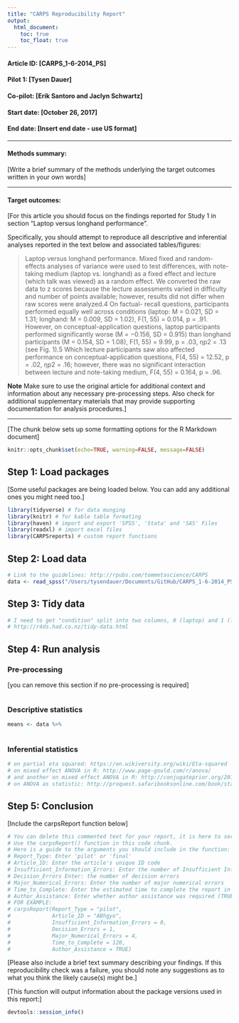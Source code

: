 ```yaml
---
title: "CARPS Reproducibility Report"
output:
  html_document:
    toc: true
    toc_float: true
---
```


#### Article ID: [CARPS_1-6-2014_PS]
#### Pilot 1: [Tysen Dauer]
#### Co-pilot: [Erik Santoro and Jaclyn Schwartz]
#### Start date: [October 26, 2017]
#### End date: [Insert end date - use US format]   

-------

#### Methods summary: 
[Write a brief summary of the methods underlying the target outcomes written in your own words]

------

#### Target outcomes: 
[For this article you should focus on the findings reported for Study 1 in section "Laptop versus longhand performance".

Specifically, you should attempt to reproduce all descriptive and inferential analyses reported in the text below and associated tables/figures:

> Laptop versus longhand performance. Mixed fixed and
random-effects analyses of variance were used to
test differences, with note-taking medium (laptop vs.
longhand) as a fixed effect and lecture (which talk was
viewed) as a random effect. We converted the raw data
to z scores because the lecture assessments varied in difficulty
and number of points available; however, results
did not differ when raw scores were analyzed.4 On factual-
recall questions, participants performed equally well
across conditions (laptop: M = 0.021, SD = 1.31; longhand:
M = 0.009, SD = 1.02), F(1, 55) = 0.014, p = .91.
However, on conceptual-application questions, laptop
participants performed significantly worse (M = −0.156,
SD = 0.915) than longhand participants (M = 0.154, SD =
1.08), F(1, 55) = 9.99, p = .03, ηp2 = .13 (see Fig. 1).5
Which lecture participants saw also affected performance
on conceptual-application questions, F(4, 55) = 12.52,
p = .02, ηp2 = .16; however, there was no significant
interaction between lecture and note-taking medium,
F(4, 55) = 0.164, p = .96.

**Note**
Make sure to use the original article for additional context and information about any necessary pre-processing steps. Also check for additional supplementary materials that may provide supporting documentation for analysis procedures.]  

------

[The chunk below sets up some formatting options for the R Markdown document]

```r
knitr::opts_chunk$set(echo=TRUE, warning=FALSE, message=FALSE)
```

## Step 1: Load packages

[Some useful packages are being loaded below. You can add any additional ones you might need too.]

```r
library(tidyverse) # for data munging
library(knitr) # for kable table formating
library(haven) # import and export 'SPSS', 'Stata' and 'SAS' Files
library(readxl) # import excel files
library(CARPSreports) # custom report functions
```

## Step 2: Load data

```r
# Link to the guidelines: http://rpubs.com/tommetascience/CARPS
data <- read_spss("/Users/tysendauer/Documents/GitHub/CARPS_1-6-2014_PS/data/Study_1_Upload_Data.sav")
```

## Step 3: Tidy data

```r
# I need to get "condition" split into two columns, 0 (laptop) and 1 (longhand)?
# http://r4ds.had.co.nz/tidy-data.html
```

## Step 4: Run analysis

### Pre-processing

[you can remove this section if no pre-processing is required]

```r
```

### Descriptive statistics

```r
means <- data %>%
  
```

### Inferential statistics

```r
# on partial eta squared: https://en.wikiversity.org/wiki/Eta-squared
# on mixed effect ANOVA in R: http://www.page-gould.com/r/anova/
# and another on mixed effect ANOVA in R: http://conjugateprior.org/2013/01/formulae-in-r-anova/
# on ANOVA as statistic: http://proquest.safaribooksonline.com/book/statistics/9781449361129/8dot-introduction-to-regression-and-anova/analysis_of_variance_open_parenthesis_an_html#X2ludGVybmFsX0h0bWxWaWV3P3htbGlkPTk3ODE0NDkzNjExMjklMkZmYWN0b3JpYWxfYW5vdmFfaHRtbCZxdWVyeT10JTIwdGVzdA==
```

## Step 5: Conclusion

[Include the carpsReport function below]

```r
# You can delete this commented text for your report, it is here to serve as a guide.
# Use the carpsReport() function in this code chunk.
# Here is a guide to the arguments you should include in the function:
# Report_Type: Enter 'pilot' or 'final'
# Article_ID: Enter the article's unique ID code
# Insufficient_Information_Errors: Enter the number of Insufficient Information Errors
# Decision_Errors Enter: the number of decision errors
# Major_Numerical_Errors: Enter the number of major numerical errors
# Time_to_Complete: Enter the estimated time to complete the report in minutes
# Author_Assistance: Enter whether author assistance was required (TRUE/FALSE)
# FOR EXAMPLE:
# carpsReport(Report_Type = "pilot", 
#             Article_ID = "ABhgyo", 
#             Insufficient_Information_Errors = 0, 
#             Decision_Errors = 1, 
#             Major_Numerical_Errors = 4, 
#             Time_to_Complete = 120, 
#             Author_Assistance = TRUE)
```

[Please also include a brief text summary describing your findings. If this reproducibility check was a failure, you should note any suggestions as to what you think the likely cause(s) might be.]

[This function will output information about the package versions used in this report:]

```r
devtools::session_info()
```
